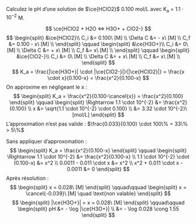 ::: {.Exercise data-latex=""}

Calculez le pH d'une solution de $\ce{HClO2}$ 0.100 mol/L avec K~a~ = $1.1 \cdot 10^{-2}$ M.
\vspace{\stretch{1}}

:::

::: {.Answer data-latex=""}

$$
\ce{HClO2 + H2O <=> H3O+ + ClO2-}
$$
$$
\begin{split}
&\ce{HClO2}\\
C_i &= 0.100\ [M] \\
\Delta C &= - x\ [M] \\
C_f &= 0.100 - x\ [M] \\
\end{split}
\qquad
\begin{split}
&\ce{H3O+}\\
C_i &= 0\ [M] \\
\Delta C &= + x\ [M] \\
C_f &= x\ [M] \\
\end{split}
\qquad
\begin{split}
&\ce{ClO2-}\\
C_i &= 0\ [M] \\
\Delta C &= + x\ [M] \\
C_f &= x\ [M] \\
\end{split}
$$
$$
K_a = \frac{|\ce{H3O+}| \cdot |\ce{ClO2-}|}{|\ce{HClO2}|} = \frac{x \cdot x}{0.100-x} = \frac{x^2}{0.100-x}
$$
On approxime en négligeant le x : 
$$
\begin{split}
K_a = \frac{x^2}{0.100-\cancel{x}} = \frac{x^2}{0.100}
\end{split}
\qquad
\begin{split}
\Rightarrow 1.1 \cdot 10^{-2} &= \frac{x^2}{0.100} \\
x &= \sqrt{1.1 \cdot 10^{-2} \cdot 0.100} \\
&= 3.32 \cdot 10^{-2}\ [mol/L]
\end{split}
$$
L'approximation n'est pas valide : $\frac{0.033}{0.100} \cdot 100\% = 33\% > 5\%$

Sans appliquer d'approxomation :
$$
\begin{split}
K_a = \frac{x^2}{0.100-x}
\end{split}
\qquad
\begin{split}
\Rightarrow 1.1 \cdot 10^{-2} &= \frac{x^2}{0.100-x} \\
1.1 \cdot 10^{-2} \cdot (0.100-x) &= x^2 \\
0.0011 - 0.011 \cdot x &= x^2 \\
x^2 + 0.011 \cdot x - 0.0011 &= 0
\end{split}
$$
Après résolution :
$$
\begin{split}
x = 0.028\ [M]
\end{split}
\qquad\qquad
\begin{split}
x = \cancel{-0.039}\ [M] \quad \text{non valable}
\end{split}
$$
$$
\begin{split}
|\ce{H3O+}| = x = 0.028\ [M]
\end{split}
\qquad\qquad
\begin{split}
pH &= - \log |\ce{H3O+}| \\
 &= - \log 0.028 \cong 1.55
\end{split}
$$

:::
